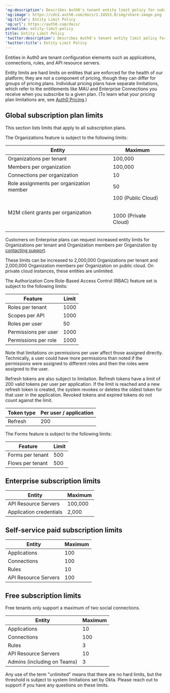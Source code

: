 ---
'og:description': Describes Auth0's tenant entity limit policy for subscribers.
'og:image': https://cdn2.auth0.com/docs/1.14553.0/img/share-image.png
'og:title': Entity Limit Policy
'og:url': https://auth0.com/docs/
permalink: entity-limit-policy
title: Entity Limit Policy
'twitter:description': Describes Auth0's tenant entity limit policy for subscribers.
'twitter:title': Entity Limit Policy
---
Entities in Auth0 are tenant configuration elements such as applications, connections, rules, and API <Tooltip tip="Resource Server: Server hosting protected resources. Resource servers accept and respond to protected resource requests." cta="View Glossary" href="/docs/glossary?term=resource+servers">resource servers</Tooltip>.

<Warning>

Entity limits are hard limits on entities that are enforced for the health of our platform; they are not a component of pricing, though they can differ for groups of pricing plans. Individual pricing plans have separate limitations, which refer to the entitlements like MAU and Enterprise Connections you receive when you subscribe to a given plan. (To learn what your pricing plan limitations are, see [Auth0 Pricing](https://auth0.com/pricing/).)

</Warning>

## Global subscription plan limits

This section lists limits that apply to all subscription plans.

The Organizations feature is subject to the following limits:

<table class="table"><thead>
<tr>
<th><strong>Entity</strong></th>
<th><strong>Maximum</strong></th>
</tr>
</thead>
<tbody>
<tr>
<td>Organizations per tenant</td>
<td>100,000</td>
</tr>
<tr>
<td>Members per organization</td>
<td>100,000</td>
</tr>
<tr>
<td>Connections per organization</td>
<td>10</td>
</tr>
<tr>
<td>Role assignments per organization member</td>
<td>50</td>
</tr>
<tr>
<td>M2M client grants per organization</td>
<td>100 (Public Cloud)<p><br/>1000 (Private Cloud)<br/></p></td>
</tr>
</tbody>
</table>

Customers on Enterprise plans can request increased entity limits for Organizations per tenant and Organization members per Organization by [contacting support](https://support.auth0.com/).

These limits can be increased to 2,000,000 Organizations per tenant and 2,000,000 Organization members per Organization on public cloud. On private cloud instances, these entities are unlimited.

The Authorization Core Role-Based Access Control (RBAC) feature set is subject to the following limits:

<table class="table"><thead>
<tr>
<th><strong>Feature</strong></th>
<th><strong>Limit</strong></th>
</tr>
</thead>
<tbody>
<tr>
<td>Roles per tenant</td>
<td>1000</td>
</tr>
<tr>
<td>Scopes per API</td>
<td>1000</td>
</tr>
<tr>
<td>Roles per user</td>
<td>50</td>
</tr>
<tr>
<td>Permissions per user</td>
<td>1000</td>
</tr>
<tr>
<td>Permissions per role</td>
<td>1000</td>
</tr>
</tbody>
</table>

Note that limitations on permissions per user affect those assigned directly. Technically, a user could have more permissions than noted if the permissions were assigned to different roles and then the roles were assigned to the user.

<Tooltip tip="Refresh Token: Token used to obtain a renewed Access Token without forcing users to log in again." cta="View Glossary" href="/docs/glossary?term=Refresh+tokens">Refresh tokens</Tooltip> are also subject to limitation. Refresh tokens have a limit of 200 valid tokens per user per application. If the limit is reached and a new refresh token is created, the system revokes or deletes the oldest token for that user in the application. Revoked tokens and expired tokens do not count against the limit.

<table class="table"><thead>
<tr>
<th><strong>Token type</strong></th>
<th><strong>Per user / application</strong></th>
</tr>
</thead>
<tbody>
<tr>
<td>Refresh</td>
<td>200</td>
</tr>
</tbody>
</table>

The Forms feature is subject to the following limits:

<table class="table"><thead>
<tr>
<th><strong>Feature</strong></th>
<th><strong>Limit</strong></th>
</tr>
</thead>
<tbody>
<tr>
<td>Forms per tenant</td>
<td>500</td>
</tr>
<tr>
<td>Flows per tenant</td>
<td>500</td>
</tr>
</tbody>
</table>

## Enterprise subscription limits

<table class="table"><thead>
<tr>
<th><strong>Entity</strong></th>
<th><strong>Maximum</strong></th>
</tr>
</thead>
<tbody>
<tr>
<td>API Resource Servers</td>
<td>100,000</td>
</tr>
<tr>
<td>Application credentials</td>
<td>2,000</td>
</tr>
</tbody>
</table>

## Self-service paid subscription limits

<table class="table"><thead>
<tr>
<th><strong>Entity</strong></th>
<th><strong>Maximum</strong></th>
</tr>
</thead>
<tbody>
<tr>
<td>Applications</td>
<td>100</td>
</tr>
<tr>
<td>Connections</td>
<td>100</td>
</tr>
<tr>
<td>Rules</td>
<td>10</td>
</tr>
<tr>
<td>API Resource Servers</td>
<td>100</td>
</tr>
</tbody>
</table>

## Free subscription limits

<Callout icon="file-lines" color="#0EA5E9" iconType="regular">

Free tenants only support a maximum of two social connections.

</Callout>

<table class="table"><thead>
<tr>
<th><strong>Entity</strong></th>
<th><strong>Maximum</strong></th>
</tr>
</thead>
<tbody>
<tr>
<td>Applications</td>
<td>10</td>
</tr>
<tr>
<td>Connections</td>
<td>100</td>
</tr>
<tr>
<td>Rules</td>
<td>3</td>
</tr>
<tr>
<td>API Resource Servers</td>
<td>10</td>
</tr>
<tr>
<td>Admins (including on Teams)</td>
<td>3</td>
</tr>
</tbody>
</table>

<Callout icon="file-lines" color="#0EA5E9" iconType="regular">

Any use of the term "unlimited" means that there are no hard limits, but the threshold is subject to system limitations set by Okta. Please reach out to support if you have any questions on these limits.

</Callout>